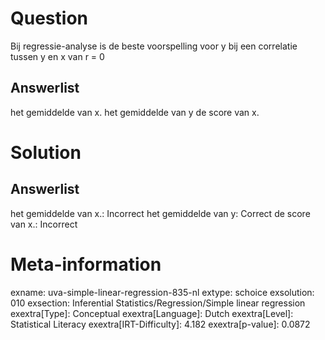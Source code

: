 Question
========

Bij regressie-analyse is de beste voorspelling voor y bij een correlatie
tussen y en x van r = 0

Answerlist
----------

het gemiddelde van x.
het gemiddelde van y
de score van x.

Solution
========

Answerlist
----------

het gemiddelde van x.: Incorrect
het gemiddelde van y: Correct
de score van x.: Incorrect

Meta-information
================
exname: uva-simple-linear-regression-835-nl
extype: schoice
exsolution: 010
exsection: Inferential Statistics/Regression/Simple linear regression
exextra[Type]: Conceptual
exextra[Language]: Dutch
exextra[Level]: Statistical Literacy
exextra[IRT-Difficulty]: 4.182
exextra[p-value]: 0.0872

